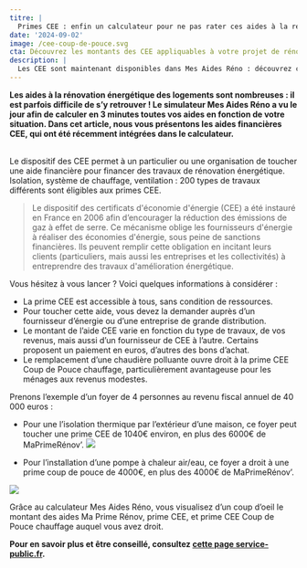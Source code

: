 ```yaml
---
titre: |
  Primes CEE : enfin un calculateur pour ne pas rater ces aides à la rénovation énergétique de votre logement
date: '2024-09-02'
image: /cee-coup-de-pouce.svg
cta: Découvrez les montants des CEE appliquables à votre projet de rénovation
description: |
  Les CEE sont maintenant disponibles dans Mes Aides Réno : découvrez ce que c'est et commencer calculer leur montant.
---
```


**Les aides à la rénovation énergétique des logements sont nombreuses : il est parfois difficile de s’y retrouver ! Le simulateur Mes Aides Réno a vu le jour afin de calculer en 3 minutes toutes vos aides en fonction de votre situation. Dans cet article, nous vous présentons les aides financières CEE, qui ont été récemment intégrées dans le calculateur.**

<br />
Le dispositif des CEE permet à un particulier ou une organisation de toucher une
aide financière pour financer des travaux de rénovation énergétique. Isolation,
système de chauffage, ventilation : 200 types de travaux différents sont
éligibles aux primes CEE.

> Le dispositif des certificats d'économie d'énergie (CEE) a été instauré en France en 2006 afin d’encourager la réduction des émissions de gaz à effet de serre. Ce mécanisme oblige les fournisseurs d'énergie à réaliser des économies d'énergie, sous peine de sanctions financières. Ils peuvent remplir cette obligation en incitant leurs clients (particuliers, mais aussi les entreprises et les collectivités) à entreprendre des travaux d'amélioration énergétique.

Vous hésitez à vous lancer ? Voici quelques informations à considérer :

- La prime CEE est accessible à tous, sans condition de ressources.
- Pour toucher cette aide, vous devez la demander auprès d’un fournisseur d’énergie ou d’une entreprise de grande distribution.
- Le montant de l’aide CEE varie en fonction du type de travaux, de vos revenus, mais aussi d’un fournisseur de CEE à l’autre. Certains proposent un paiement en euros, d’autres des bons d’achat.
- Le remplacement d’une chaudière polluante ouvre droit à la prime CEE Coup de Pouce chauffage, particulièrement avantageuse pour les ménages aux revenus modestes.

Prenons l’exemple d’un foyer de 4 personnes au revenu fiscal annuel de 40 000 euros :

- Pour une l’isolation thermique par l’extérieur d’une maison, ce foyer peut toucher une prime CEE de 1040€ environ, en plus des 6000€ de MaPrimeRénov’.
  ![](cee-murs.png)

- Pour l’installation d’une pompe à chaleur air/eau, ce foyer a droit à une prime coup de pouce de 4000€, en plus des 4000€ de MaPrimeRénov’.

![](cee-pac.png)

Grâce au calculateur Mes Aides Réno, vous visualisez d’un coup d’oeil le montant des aides Ma Prime Rénov, prime CEE, et prime CEE Coup de Pouce chauffage auquel vous avez droit.

**Pour en savoir plus et être conseillé, consultez [cette page service-public.fr](https://www.service-public.fr/particuliers/vosdroits/F35584#:~:text=Il%20s'agit%20des%20aides,performante%20d'une%20maison%20individuelle).**
